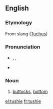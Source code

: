 ==English==

===Etymology===
From {{etyl|yi}} slang ([[Tuchus]])

===Pronunciation===
* {{enPR|to͝oshʹ-i}}, {{IPA|/ˈtʊʃi/}}, {{X-SAMPA|/tUSi/}}
* {{rhymes|ʊʃi}}

===Noun===
{{en-noun}}

# {{colloquial|often|childish}} [[buttocks]], [[bottom]]

[[el:tushie]]
[[fr:tushie]]
